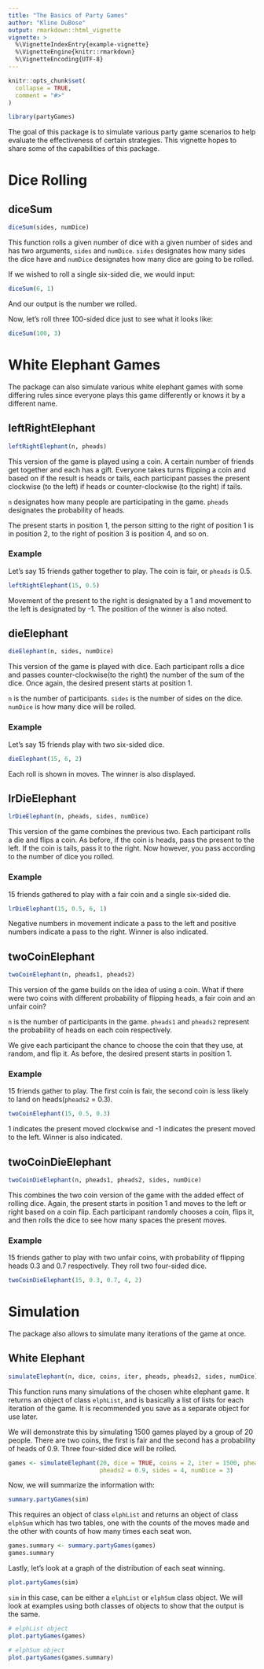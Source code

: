 ```yaml
---
title: "The Basics of Party Games"
author: "Kline DuBose"
output: rmarkdown::html_vignette
vignette: >
  %\VignetteIndexEntry{example-vignette}
  %\VignetteEngine{knitr::rmarkdown}
  %\VignetteEncoding{UTF-8}
---
```


```r
knitr::opts_chunk$set(
  collapse = TRUE,
  comment = "#>"
)
```

```r
library(partyGames)
```

The goal of this package is to simulate various party game scenarios to help evaluate the effectiveness of certain strategies. This vignette hopes to share some of the capabilities of this package.

# Dice Rolling

## diceSum

```r
diceSum(sides, numDice)
```

This function rolls a given number of dice with a given number of sides and has two arguments, `sides` and `numDice`. `sides` designates how many sides the dice have and `numDice` designates how many dice are going to be rolled. 

If we wished to roll a single six-sided die, we would input:
```r
diceSum(6, 1)
```
And our output is the number we rolled.

Now, let's roll three 100-sided dice just to see what it looks like:
```r
diceSum(100, 3)
```

# White Elephant Games

The package can also simulate various white elephant games with some differing rules since everyone plays this game differently or knows it by a different name.

## leftRightElephant

```r
leftRightElephant(n, pheads)
```

This version of the game is played using a coin. A certain number of friends get together and each has a gift. Everyone takes turns flipping a coin and based on if the result is heads or tails, each participant passes the present clockwise (to the left) if heads or counter-clockwise (to the right) if tails. 

`n` designates how many people are participating in the game. `pheads` designates the probability of heads.

The present starts in position 1, the person sitting to the right of position 1 is in position 2, to the right of position 3 is position 4, and so on. 

### Example

Let's say 15 friends gather together to play. The coin is fair, or `pheads` is 0.5.

```r
leftRightElephant(15, 0.5)
```

Movement of the present to the right is designated by a 1 and movement to the left is designated by -1. The position of the winner is also noted. 

## dieElephant

```r
dieElephant(n, sides, numDice)
```

This version of the game is played with dice. Each participant rolls a dice and passes counter-clockwise(to the right) the number of the sum of the dice. Once again, the desired present starts at position 1. 

`n` is the number of participants. `sides` is the number of sides on the dice. `numDice` is how many dice will be rolled.

### Example

Let's say 15 friends play with two six-sided dice.

```r
dieElephant(15, 6, 2)
```

Each roll is shown in moves. The winner is also displayed.

## lrDieElephant

```r
lrDieElephant(n, pheads, sides, numDice)
```

This version of the game combines the previous two. Each participant rolls a die and flips a coin. As before, if the coin is heads, pass the present to the left. If the coin is tails, pass it to the right. Now however, you pass according to the number of dice you rolled. 

### Example

15 friends gathered to play with a fair coin and a single six-sided die. 

```r
lrDieElephant(15, 0.5, 6, 1)
```

Negative numbers in movement indicate a pass to the left and positive numbers indicate a pass to the right. Winner is also indicated.

## twoCoinElephant

```r
twoCoinElephant(n, pheads1, pheads2)
```

This version of the game builds on the idea of using a coin. What if there were two coins with different probability of flipping heads, a fair coin and an unfair coin? 

`n` is the number of participants in the game. `pheads1` and `pheads2` represent the probability of heads on each coin respectively. 

We give each participant the chance to choose the coin that they use, at random, and flip it. As before, the desired present starts in position 1.

### Example

15 friends gather to play. The first coin is fair, the second coin is less likely to land on heads(`pheads2` = 0.3).

```r
twoCoinElephant(15, 0.5, 0.3)
```

1 indicates the present moved clockwise and -1 indicates the present moved to the left. Winner is also indicated.

## twoCoinDieElephant

```r
twoCoinDieElephant(n, pheads1, pheads2, sides, numDice)
```

This combines the two coin version of the game with the added effect of rolling dice. Again, the present starts in position 1 and moves to the left or right based on a coin flip. Each participant randomly chooses a coin, flips it, and then rolls the dice to see how many spaces the present moves. 

### Example

15 friends gather to play with two unfair coins, with probability of flipping heads 0.3 and 0.7 respectively. They roll two four-sided dice.

```r
twoCoinDieElephant(15, 0.3, 0.7, 4, 2)
```


# Simulation

The package also allows to simulate many iterations of the game at once. 

## White Elephant

```r
simulateElephant(n, dice, coins, iter, pheads, pheads2, sides, numDice)
```

This function runs many simulations of the chosen white elephant game. It returns an object of class `elphList`, and is basically a list of lists for each iteration of the game. It is recommended you save as a separate object for use later.

We will demonstrate this by simulating 1500 games played by a group of 20 people. There are two coins, the first is fair and the second has a probability of heads of 0.9. Three four-sided dice will be rolled. 

```r
games <- simulateElephant(20, dice = TRUE, coins = 2, iter = 1500, pheads = 0.5, 
                          pheads2 = 0.9, sides = 4, numDice = 3)
```

Now, we will summarize the information with:
```r
summary.partyGames(sim)
```

This requires an object of class `elphList` and returns an object of class `elphSum` which has two tables, one with the counts of the moves made and the other with counts of how many times each seat won. 

```r
games.summary <- summary.partyGames(games)
games.summary
```

Lastly, let's look at a graph of the distribution of each seat winning. 
```r
plot.partyGames(sim)
```

`sim` in this case, can be either a `elphList` or `elphSum` class object. We will look at examples using both classes of objects to show that the output is the same.

```r
# elphList object
plot.partyGames(games)
```

```r
# elphSum object
plot.partyGames(games.summary)
```


